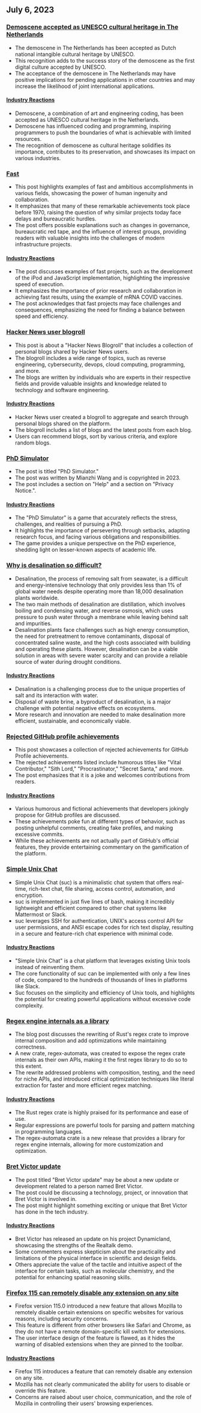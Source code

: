 

<CallToAction />

<Steps>

## July 6, 2023

### [Demoscene accepted as UNESCO cultural heritage in The Netherlands](http://demoscene-the-art-of-coding.net/2023/07/03/unescodemoscene-accepted-as-unesco-cultural-heritage-in-the-netherlands/)

- The demoscene in The Netherlands has been accepted as Dutch national intangible cultural heritage by UNESCO.
- This recognition adds to the success story of the demoscene as the first digital culture accepted by UNESCO.
- The acceptance of the demoscene in The Netherlands may have positive implications for pending applications in other countries and may increase the likelihood of joint international applications.

#### [Industry Reactions](http://news.ycombinator.com/item?id=36597460)

- Demoscene, a combination of art and engineering coding, has been accepted as UNESCO cultural heritage in the Netherlands.
- Demoscene has influenced coding and programming, inspiring programmers to push the boundaries of what is achievable with limited resources.
- The recognition of demoscene as cultural heritage solidifies its importance, contributes to its preservation, and showcases its impact on various industries.

### [Fast](https://patrickcollison.com/fast)

- This post highlights examples of fast and ambitious accomplishments in various fields, showcasing the power of human ingenuity and collaboration.
- It emphasizes that many of these remarkable achievements took place before 1970, raising the question of why similar projects today face delays and bureaucratic hurdles.
- The post offers possible explanations such as changes in governance, bureaucratic red tape, and the influence of interest groups, providing readers with valuable insights into the challenges of modern infrastructure projects.

#### [Industry Reactions](http://news.ycombinator.com/item?id=36605912)

- The post discusses examples of fast projects, such as the development of the iPod and JavaScript implementation, highlighting the impressive speed of execution.
- It emphasizes the importance of prior research and collaboration in achieving fast results, using the example of mRNA COVID vaccines.
- The post acknowledges that fast projects may face challenges and consequences, emphasizing the need for finding a balance between speed and efficiency.

### [Hacker News user blogroll](https://dm.hn)

- This post is about a "Hacker News Blogroll" that includes a collection of personal blogs shared by Hacker News users.
- The blogroll includes a wide range of topics, such as reverse engineering, cybersecurity, devops, cloud computing, programming, and more.
- The blogs are written by individuals who are experts in their respective fields and provide valuable insights and knowledge related to technology and software engineering.

#### [Industry Reactions](http://news.ycombinator.com/item?id=36605493)

- Hacker News user created a blogroll to aggregate and search through personal blogs shared on the platform.
- The blogroll includes a list of blogs and the latest posts from each blog.
- Users can recommend blogs, sort by various criteria, and explore random blogs.

### [PhD Simulator](https://research.wmz.ninja/projects/phd/index.html)

- The post is titled "PhD Simulator."
- The post was written by Mianzhi Wang and is copyrighted in 2023.
- The post includes a section on "Help" and a section on "Privacy Notice.".

#### [Industry Reactions](http://news.ycombinator.com/item?id=36597534)

- The "PhD Simulator" is a game that accurately reflects the stress, challenges, and realities of pursuing a PhD.
- It highlights the importance of persevering through setbacks, adapting research focus, and facing various obligations and responsibilities.
- The game provides a unique perspective on the PhD experience, shedding light on lesser-known aspects of academic life.

### [Why is desalination so difficult?](https://practical.engineering/blog/2023/6/28/why-is-desalination-so-difficult)

- Desalination, the process of removing salt from seawater, is a difficult and energy-intensive technology that only provides less than 1% of global water needs despite operating more than 18,000 desalination plants worldwide.
- The two main methods of desalination are distillation, which involves boiling and condensing water, and reverse osmosis, which uses pressure to push water through a membrane while leaving behind salt and impurities.
- Desalination plants face challenges such as high energy consumption, the need for pretreatment to remove contaminants, disposal of concentrated saline waste, and the high costs associated with building and operating these plants. However, desalination can be a viable solution in areas with severe water scarcity and can provide a reliable source of water during drought conditions.

#### [Industry Reactions](http://news.ycombinator.com/item?id=36602909)

- Desalination is a challenging process due to the unique properties of salt and its interaction with water.
- Disposal of waste brine, a byproduct of desalination, is a major challenge with potential negative effects on ecosystems.
- More research and innovation are needed to make desalination more efficient, sustainable, and economically viable.

### [Rejected GitHub profile achievements](https://github.com/Flet/rejected-github-profile-achievements)

- This post showcases a collection of rejected achievements for GitHub Profile achievements.
- The rejected achievements listed include humorous titles like "Vital Contributor," "Sith Lord," "Procrastinator," "Secret Santa," and more.
- The post emphasizes that it is a joke and welcomes contributions from readers.

#### [Industry Reactions](http://news.ycombinator.com/item?id=36607439)

- Various humorous and fictional achievements that developers jokingly propose for GitHub profiles are discussed.
- These achievements poke fun at different types of behavior, such as posting unhelpful comments, creating fake profiles, and making excessive commits.
- While these achievements are not actually part of GitHub's official features, they provide entertaining commentary on the gamification of the platform.

### [Simple Unix Chat](https://the-dam.org/docs/explanations/suc.html)

- Simple Unix Chat (suc) is a minimalistic chat system that offers real-time, rich-text chat, file sharing, access control, automation, and encryption.
- suc is implemented in just five lines of bash, making it incredibly lightweight and efficient compared to other chat systems like Mattermost or Slack.
- suc leverages SSH for authentication, UNIX's access control API for user permissions, and ANSI escape codes for rich text display, resulting in a secure and feature-rich chat experience with minimal code.

#### [Industry Reactions](http://news.ycombinator.com/item?id=36594916)

- "Simple Unix Chat" is a chat platform that leverages existing Unix tools instead of reinventing them.
- The core functionality of suc can be implemented with only a few lines of code, compared to the hundreds of thousands of lines in platforms like Slack.
- Suc focuses on the simplicity and efficiency of Unix tools, and highlights the potential for creating powerful applications without excessive code complexity.

### [Regex engine internals as a library](https://blog.burntsushi.net/regex-internals/)

- The blog post discusses the rewriting of Rust's regex crate to improve internal composition and add optimizations while maintaining correctness.
- A new crate, regex-automata, was created to expose the regex crate internals as their own APIs, making it the first regex library to do so to this extent.
- The rewrite addressed problems with composition, testing, and the need for niche APIs, and introduced critical optimization techniques like literal extraction for faster and more efficient regex matching.

#### [Industry Reactions](http://news.ycombinator.com/item?id=36600263)

- The Rust regex crate is highly praised for its performance and ease of use.
- Regular expressions are powerful tools for parsing and pattern matching in programming languages.
- The regex-automata crate is a new release that provides a library for regex engine internals, allowing for more customization and optimization.

### [Bret Victor update](http://worrydream.com/July2023/)

- The post titled "Bret Victor update" may be about a new update or development related to a person named Bret Victor.
- The post could be discussing a technology, project, or innovation that Bret Victor is involved in.
- The post might highlight something exciting or unique that Bret Victor has done in the tech industry.

#### [Industry Reactions](http://news.ycombinator.com/item?id=36596095)

- Bret Victor has released an update on his project Dynamicland, showcasing the strengths of the Realtalk demo.
- Some commenters express skepticism about the practicality and limitations of the physical interface in scientific and design fields.
- Others appreciate the value of the tactile and intuitive aspect of the interface for certain tasks, such as molecular chemistry, and the potential for enhancing spatial reasoning skills.

### [Firefox 115 can remotely disable any extension on any site](https://lapcatsoftware.com/articles/2023/7/1.html)

- Firefox version 115.0 introduced a new feature that allows Mozilla to remotely disable certain extensions on specific websites for various reasons, including security concerns.
- This feature is different from other browsers like Safari and Chrome, as they do not have a remote domain-specific kill switch for extensions.
- The user interface design of the feature is flawed, as it hides the warning of disabled extensions when they are pinned to the toolbar.

#### [Industry Reactions](http://news.ycombinator.com/item?id=36602193)

- Firefox 115 introduces a feature that can remotely disable any extension on any site.
- Mozilla has not clearly communicated the ability for users to disable or override this feature.
- Concerns are raised about user choice, communication, and the role of Mozilla in controlling their users' browsing experiences.

</Steps>
